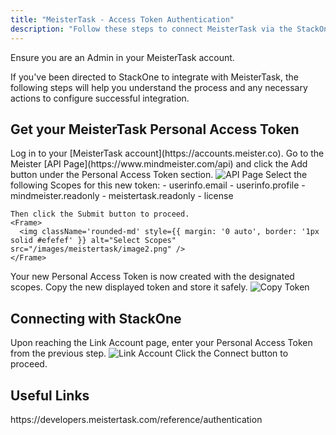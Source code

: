 ```yaml
---
title: "MeisterTask - Access Token Authentication"
description: "Follow these steps to connect MeisterTask via the StackOne Hub successfully."
---
```



<Warning>
  Ensure you are an Admin in your MeisterTask account.
</Warning>

If you've been directed to StackOne to integrate with MeisterTask, the following steps will help you understand the process and any necessary actions to configure successful integration.

## Get your MeisterTask Personal Access Token

<Steps>
  <Step title="Go to the API Page">
    Log in to your [MeisterTask account](https://accounts.meister.co). Go to the Meister [API Page](https://www.mindmeister.com/api) and click the Add button under the Personal Access Token section.
    <Frame>
      <img className='rounded-md' style={{ margin: '0 auto', border: '1px solid #efefef' }} alt="API Page" src="/images/meistertask/image1.png" />
    </Frame>
  </Step>

  <Step title="Select Scopes">
    Select the following Scopes for this new token:
    - userinfo.email
    - userinfo.profile
    - mindmeister.readonly
    - meistertask.readonly
    - license

    Then click the Submit button to proceed.
    <Frame>
      <img className='rounded-md' style={{ margin: '0 auto', border: '1px solid #efefef' }} alt="Select Scopes" src="/images/meistertask/image2.png" />
    </Frame>
  </Step>

  <Step title="Copy the Token">
    Your new Personal Access Token is now created with the designated scopes. Copy the new displayed token and store it safely.
    <Frame>
      <img className='rounded-md' style={{ margin: '0 auto', border: '1px solid #efefef' }} alt="Copy Token" src="/images/meistertask/image3.png" />
    </Frame>
  </Step>
</Steps>

## Connecting with StackOne

<Steps>
  <Step title="Enter Personal Access Token">
    Upon reaching the Link Account page, enter your Personal Access Token from the previous step.
    <Frame>
      <img className='rounded-md' style={{ margin: '0 auto', border: '1px solid #efefef' }} alt="Link Account" src="/images/meistertask/image4.png" />
    </Frame>
  </Step>

  <Step title="Connect">
    Click the Connect button to proceed.
  </Step>
</Steps>

<IntegrationFooter />

## Useful Links
<Card title="API Reference" icon="link" href="https://developers.meistertask.com/reference/authentication">
    https://developers.meistertask.com/reference/authentication
</Card>

